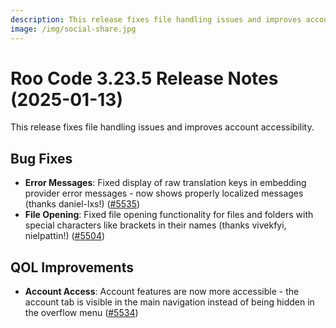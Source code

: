 ```yaml
---
description: This release fixes file handling issues and improves account accessibility.
image: /img/social-share.jpg
---
```


# Roo Code 3.23.5 Release Notes (2025-01-13)

This release fixes file handling issues and improves account accessibility.

## Bug Fixes

* **Error Messages**: Fixed display of raw translation keys in embedding provider error messages - now shows properly localized messages (thanks daniel-lxs!) ([#5535](https://github.com/RooCodeInc/Roo-Code/pull/5535))
* **File Opening**: Fixed file opening functionality for files and folders with special characters like brackets in their names (thanks vivekfyi, nielpattin!) ([#5504](https://github.com/RooCodeInc/Roo-Code/pull/5504))

## QOL Improvements

* **Account Access**: Account features are now more accessible - the account tab is visible in the main navigation instead of being hidden in the overflow menu ([#5534](https://github.com/RooCodeInc/Roo-Code/pull/5534))